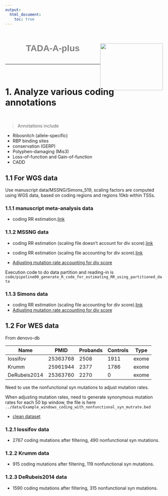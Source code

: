 ```yaml
---
output:
  html_document:
    toc: true
---
```


<h1 style="color:grey;font-family:arial; position:relative; top:15px;text-align:center;" >TADA-A-plus<img src="website_materials/research_website_logo.png"  style="float:right;width:200px;height:150px;"></h1>
<br>

***



<br>

# 1. Analyze various coding annotations

<br>

> Annotations include 

+ Ribosnitch (allele-specific)
+ RBP binding sites
+ conservation (GERP)
+ Polyphen-damaging (Mis3)
+ Loss-of-function and Gain-of-function
+ CADD 

## 1.1 For WGS data

Use manuscript data/MSSNG/Simons_519, scaling factors are computed using WGS data, based on coding regions and regions 10kb within TSSs.


### 1.1.1 manuscript meta-analysis data
+ coding RR estimation.[link](analysis/180214_results_summary_manuscript_data_RR_estimation_with_mutrate_adjusted_for_div_coding_features.html)


### 1.1.2 MSSNG data
+ coding RR estimation (scaling file doesn't account for div score).[link](analysis/180216_RR_estimate_DATA_Yuen_2017_ANNO_RR_estimate.html)

+ coding RR estimation (scaling file accounting for div score).[link](analysis/180216_with_div_adjusted_RR_estimate_DATA_Yuen_2017_ANNO_RR_estimate.html)
* [Adjusting mutation rate accounting for div score](analysis/180215_recalibrate_mutation_rate_with_div_score_for_MSSNG_and_Simons_519.html)

Execution code to do data partition and reading-in is `code/pipeline00_generate_R_code_for_estimating_RR_using_partitioned_data`

### 1.1.3 Simons data

+ coding RR estimation (scaling file accounting for div score).[link](analysis/180216_with_div_adjusted_RR_estimate_Simons_519_new_version_ANNO_RR_estimate.html)
* [Adjusting mutation rate accounting for div score](analysis/180215_recalibrate_mutation_rate_with_div_score_for_MSSNG_and_Simons_519.html)

## 1.2 For WES data
From denovo-db

| Name | PMID | Probands | Controls | Type |
|----|----|----|----|----|
|Iossifov | 25363768 | 2508 | 1911 | exome |
|Krumm | 25961944 | 2377 | 1786 | exome |
|DeRubeis2014 | 25363760 | 2270 | 0 | exome |

Need to use the nonfunctional syn mutations to adjust mutation rates.

When adjusting mutation rates, need to generate synonymous mutation rates for each 50 bp window, the file is here `../data/Example_windows_coding_with_nonfunctional_syn_mutrate.bed`

* [clean dataset](analysis/180215_invesigate_ASD_DNM_in_denovo_db_for_WES_studies.html)

### 1.2.1 Iossifov data
+ 2767 coding mutations after filtering, 490 nonfunctional syn mutations.

### 1.2.2 Krumm data
+ 915 coding mutations after filtering, 119 nonfunctional syn mutations.

### 1.2.3 DeRubeis2014 data
+ 1590 coding mutations after filtering, 315 nonfunctional syn mutations. 

